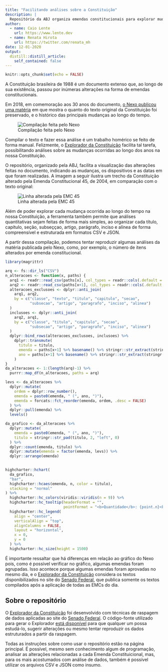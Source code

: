 ```yaml
---
title: "Facilitando análises sobre a Constituição"
description: |
  Repositório da ABJ organiza emendas constitucionais para explorar mudanças realizadas ao longo do tempo
author:
  - name: Caio Lente
    url: https://www.lente.dev
  - name: Renata Hirota
    url: https://twitter.com/renata_mh
date: 12-01-2020
output:
  distill::distill_article:
    self_contained: false
---
```



```r
knitr::opts_chunk$set(echo = FALSE)
```


A Constituição brasileira de 1988 é um documento extenso que, ao longo de sua existência, passou por inúmeras alterações na forma de emendas constitucionais.

Em 2018, em comemoração aos 30 anos do documento, [o Nexo publicou uma matéria](https://www.nexojornal.com.br/grafico/2018/10/05/30-anos-o-quanto-a-Constitui%C3%A7%C3%A3o-preserva-de-seu-texto-original) em que mostra o quanto do texto original da Constituição foi preservado, e o histórico das principais mudanças ao longo do tempo.


![Compilação feita pelo Nexo](https://s3-sa-east-1.amazonaws.com/nexojornal/www/graficos/constituicao-88/alteracoes.gif)

Compilar o texto e fazer essa análise é um trabalho homérico se feito de forma manual. Felizmente, o [Explorador da Constituição](https://github.com/abjur/constituicao) facilita tal tarefa, possibilitando análises sobre as mudanças ocorridas ao longo dos anos na nossa Constituição.

O repositório, organizado pela ABJ, facilita a visualização das alterações feitas no documento, indicando as mudanças, os dispositivos e as datas em que foram realizadas. A imagem a seguir ilustra um trecho da Constituição alterado pela Emenda Constitucional 45, de 2004, em comparação com o texto original:

![Linha alterada pela EMC 45](https://raw.githubusercontent.com/abjur/constituicao/main/readme_files/linha.png)

Além de poder explorar cada mudança ocorrida ao longo do tempo na nossa Constituição, a ferramenta também permite que análises quantitativas sejam feitas de forma mais simples, ao organizar cada título, capítulo, seção, subseççao, artigo, parágrafo, inciso e alínea de forma compreensível e estruturada em formatos CSV e JSON.

A partir dessa compilação, podemos tentar reproduzir algumas análises da matéria publicada pelo Nexo, como, por exemplo, o número de itens alterados por emenda constitucional.

```r
library(magrittr)

arq <- fs::dir_ls("CSV")
n_alteracoes <- function(x, paths) {
  arq1 <- readr::read_csv(paths[x], col_types = readr::cols(.default = "c"))
  arq2 <- readr::read_csv(paths[x+1], col_types = readr::cols(.default = "c"))
  alteracoes_exclusoes <- dplyr::anti_join(
    arq1, arq2,
    by = c("classe", "texto", "titulo", "capitulo", "secao",
           "subsecao", "artigo", "paragrafo", "inciso", "alinea")
  )
  inclusoes <- dplyr::anti_join(
    arq2, arq1,
    by = c("classe", "titulo", "capitulo", "secao",
           "subsecao", "artigo", "paragrafo", "inciso", "alinea")
  )
  dplyr::bind_rows(alteracoes_exclusoes, inclusoes) %>% 
    dplyr::transmute(
      titulo = titulo,
      emenda = paths[x+1] %>% basename() %>% stringr::str_extract(stringr::regex("(?<=_).*(?=\\.)")),
      ano = paths[x+1] %>% basename() %>% stringr::str_extract(stringr::regex("^\\d{4}"))
    )
}
da_alteracoes <- 1:(length(arq)-1) %>% 
  purrr::map_df(n_alteracoes, paths = arq)

levs <- da_alteracoes %>% 
  dplyr::mutate(
    ordem = dplyr::row_number(),
    emenda = paste0(emenda, " (", ano, ")"),
    emenda = forcats::fct_reorder(emenda, ordem, .desc = FALSE)
  ) %>% 
  dplyr::pull(emenda) %>% 
  levels()

da_grafico <- da_alteracoes %>% 
  dplyr::mutate(
    emenda = paste0(emenda, " (", ano, ")"),
    titulo = stringr::str_pad(titulo, 2, "left", 0)
  ) %>%
  dplyr::count(emenda, titulo) %>% 
  dplyr::mutate(emenda = factor(emenda, levs)) %>% 
  dplyr::arrange(emenda)

  
highcharter::hchart(
  da_grafico,
  "bar",
  highcharter::hcaes(emenda, n, color = titulo),
  stacking = "normal"
) %>%
  highcharter::hc_colors(viridis::viridis(n = 9)) %>%
  highcharter::hc_tooltip(headerFormat = "",
                          pointFormat = "<b>Quantidade</b>: {point.n}<br><b>Emenda</b>: {point.emenda}<br><b>Título</b>: {point.titulo}") %>%
  highcharter::hc_legend(
    align = "center",
    verticalAlign = "top",
    alignColumns = FALSE,
    layout = "horizontal",
    x = 0,
    y = 0
  ) %>%
  highcharter::hc_size(height = 1500)

```

É importante ressaltar que há diferenças em relação ao gráfico do Nexo pois, como é possível verificar no gráfico, algumas emendas foram agrupadas. Isso acontece porque algumas emendas foram aprovadas no mesmo dia, e o [Explorador da Constituição](https://github.com/abjur/constituicao) considera os textos disponibilizados no site do [Senado Federal](https://www.senado.leg.br/atividade/const/constituicao-federal.asp), que publica somente os textos compilados após a aplicação de todas as EMCs do dia.


## Sobre o repositório

O [Explorador da Constituição](https://github.com/abjur/constituicao) foi
desenvolvido com técnicas de raspagem de dados aplicadas ao site do
[Senado Federal](https://www.senado.leg.br/atividade/const/constituicao-federal.asp).
O código-fonte utilizado para gerar o Explorador
[está disponível](https://github.com/abjur/constituicao/blob/main/fonte.R) para
que qualquer um possa estudá-lo, sugerir alterações ou mesmo tentar reproduzir
os dados estruturados a partir da raspagem.

Todas as instruções sobre como usar o repositório estão na página principal. É
possível, mesmo sem conhecimento algum de programação, analisar as alterações
relacionadas a cada Emenda Constituicional, mas, para os mais acostumados com
análise de dados, também é possível utilizar os arquivos CSV e JSON como insumo.
